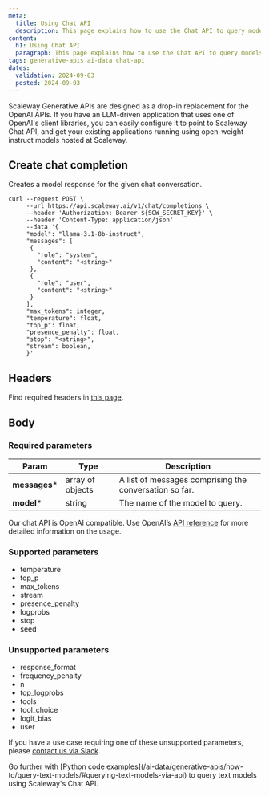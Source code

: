 ```yaml
---
meta:
  title: Using Chat API
  description: This page explains how to use the Chat API to query models
content:
  h1: Using Chat API
  paragraph: This page explains how to use the Chat API to query models
tags: generative-apis ai-data chat-api
dates:
  validation: 2024-09-03
  posted: 2024-09-03
---
```


Scaleway Generative APIs are designed as a drop-in replacement for the OpenAI APIs. If you have an LLM-driven application that uses one of OpenAI's client libraries, you can easily configure it to point to Scaleway Chat API, and get your existing applications running using open-weight instruct models hosted at Scaleway.

## Create chat completion

Creates a model response for the given chat conversation.

```
curl --request POST \
     --url https://api.scaleway.ai/v1/chat/completions \
     --header 'Authorization: Bearer ${SCW_SECRET_KEY}' \
     --header 'Content-Type: application/json'
     --data '{
     "model": "llama-3.1-8b-instruct",
     "messages": [
      {
        "role": "system",
        "content": "<string>"
      },
      {
        "role": "user",
        "content": "<string>"
      }
     ],
     "max_tokens": integer,
     "temperature": float,
     "top_p": float,
     "presence_penalty": float,
     "stop": "<string>",
     "stream": boolean,
     }'
```


## Headers

Find required headers in [this page](/generative-apis/api-cli/using-generative-apis/).

## Body

### Required parameters

| Param  | Type | Description |
| ------------- |-------------|-------------|
| **messages***     | array of objects     | A list of messages comprising the conversation so far.     |
| **model***      | string     | The name of the model to query.     |

Our chat API is OpenAI compatible. Use OpenAI’s [API reference](https://platform.openai.com/docs/api-reference/chat/create) for more detailed information on the usage.

### Supported parameters

- temperature
- top_p
- max_tokens
- stream
- presence_penalty
- logprobs
- stop
- seed

### Unsupported parameters

- response_format
- frequency_penalty
- n
- top_logprobs
- tools
- tool_choice
- logit_bias
- user

If you have a use case requiring one of these unsupported parameters, please [contact us via Slack](https://slack.scaleway.com/).

<Message type="note">
  Go further with [Python code examples](/ai-data/generative-apis/how-to/query-text-models/#querying-text-models-via-api) to query text models using Scaleway's Chat API.
</Message>

